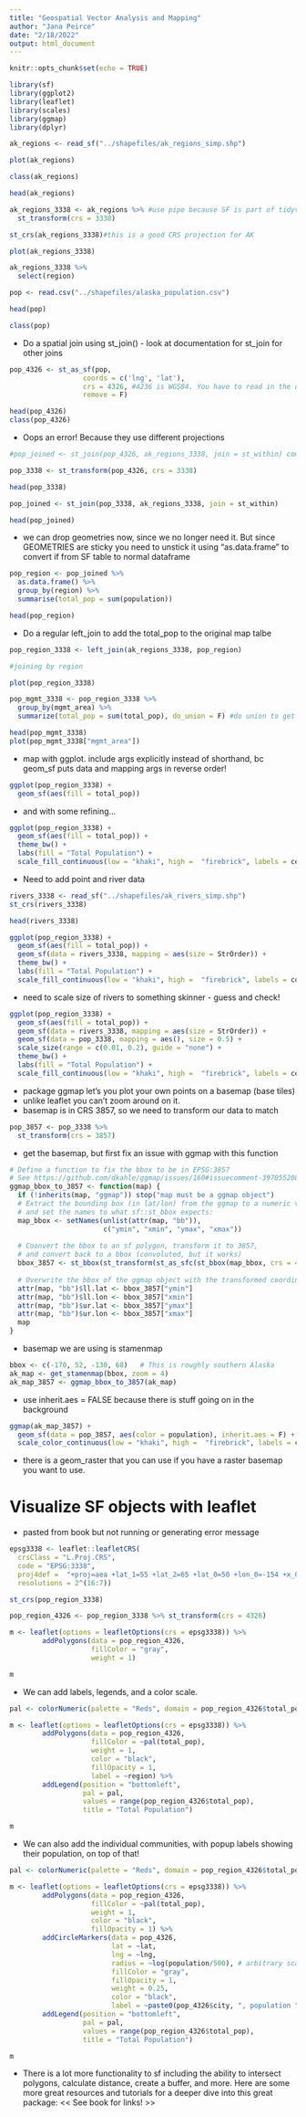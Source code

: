 ```yaml
---
title: "Geospatial Vector Analysis and Mapping"
author: "Jana Peirce"
date: "2/18/2022"
output: html_document
---
```


```r
knitr::opts_chunk$set(echo = TRUE)
```

```r
library(sf)
library(ggplot2)
library(leaflet)
library(scales)
library(ggmap)
library(dplyr)
```

```r
ak_regions <- read_sf("../shapefiles/ak_regions_simp.shp")

plot(ak_regions) 
```
```r
class(ak_regions)
```

```r
head(ak_regions)
```
```r
ak_regions_3338 <- ak_regions %>% #use pipe because SF is part of tidyverse/dplyr
  st_transform(crs = 3338)

st_crs(ak_regions_3338)#this is a good CRS projection for AK
```

```r
plot(ak_regions_3338)
```
```r
ak_regions_3338 %>%
  select(region)
```

```r
pop <- read.csv("../shapefiles/alaska_population.csv")

head(pop)
```

```r
class(pop)
```
- Do a spatial join using st_join() - look at documentation for st_join for other joins
```r
pop_4326 <- st_as_sf(pop, 
                  coords = c('lng', 'lat'),
                  crs = 4326, #4236 is WGS84. You have to read in the data in the format it's in and then transform it. You cannot just assign it a diff CRS (such as 3338)
                  remove = F)

head(pop_4326)
class(pop_4326)
```
- Oops an error! Because they use different projections

```r
#pop_joined <- st_join(pop_4326, ak_regions_3338, join = st_within) comment out bc not working, don't need?
```

```r
pop_3338 <- st_transform(pop_4326, crs = 3338)

head(pop_3338)
```
```r
pop_joined <- st_join(pop_3338, ak_regions_3338, join = st_within)

head(pop_joined)
```
- we can drop geometries now, since we no longer need it. But since GEOMETRIES are sticky you need to unstick it using "as.data.frame" to convert if from SF table to normal dataframe

```r
pop_region <- pop_joined %>% 
  as.data.frame() %>% 
  group_by(region) %>% 
  summarise(total_pop = sum(population))

head(pop_region)
```

- Do a regular left_join to add the total_pop to the original map talbe

```r
pop_region_3338 <- left_join(ak_regions_3338, pop_region)

#joining by region

plot(pop_region_3338)
```
```r
pop_mgmt_3338 <- pop_region_3338 %>% 
  group_by(mgmt_area) %>% 
  summarize(total_pop = sum(total_pop), do_union = F) #do union to get rid of holes???

head(pop_mgmt_3338)
plot(pop_mgmt_3338["mgmt_area"])
```

- map with ggplot. include args explicitly instead of shorthand, bc geom_sf puts data and mapping args in reverse order!

```r
ggplot(pop_region_3338) +
  geom_sf(aes(fill = total_pop)) 

```
 
- and with some refining...

```r
ggplot(pop_region_3338) +
  geom_sf(aes(fill = total_pop)) +
  theme_bw() +
  labs(fill = "Total Population") +
  scale_fill_continuous(low = "khaki", high =  "firebrick", labels = comma)
```

- Need to add point and river data

```r
rivers_3338 <- read_sf("../shapefiles/ak_rivers_simp.shp")
st_crs(rivers_3338)

head(rivers_3338)
```

```r
ggplot(pop_region_3338) +
  geom_sf(aes(fill = total_pop)) +
  geom_sf(data = rivers_3338, mapping = aes(size = StrOrder)) +
  theme_bw() +
  labs(fill = "Total Population") +
  scale_fill_continuous(low = "khaki", high =  "firebrick", labels = comma)
```

- need to scale size of rivers to something skinner - guess and check!

```r
ggplot(pop_region_3338) +
  geom_sf(aes(fill = total_pop)) +
  geom_sf(data = rivers_3338, mapping = aes(size = StrOrder)) +
  geom_sf(data = pop_3338, mapping = aes(), size = 0.5) +
  scale_size(range = c(0.01, 0.2), guide = "none") +
  theme_bw() +
  labs(fill = "Total Population") +
  scale_fill_continuous(low = "khaki", high =  "firebrick", labels = comma)
```

- package ggmap let's you plot your own points on a basemap (base tiles)
- unlike leaflet you can't zoom around on it.
- basemap is in CRS 3857, so we need to transform our data to match

```r
pop_3857 <- pop_3338 %>%
  st_transform(crs = 3857)
```

- get the basemap, but first fix an issue with ggmap with this function

```r
# Define a function to fix the bbox to be in EPSG:3857
# See https://github.com/dkahle/ggmap/issues/160#issuecomment-397055208
ggmap_bbox_to_3857 <- function(map) {
  if (!inherits(map, "ggmap")) stop("map must be a ggmap object")
  # Extract the bounding box (in lat/lon) from the ggmap to a numeric vector, 
  # and set the names to what sf::st_bbox expects:
  map_bbox <- setNames(unlist(attr(map, "bb")), 
                       c("ymin", "xmin", "ymax", "xmax"))
  
  # Coonvert the bbox to an sf polygon, transform it to 3857, 
  # and convert back to a bbox (convoluted, but it works)
  bbox_3857 <- st_bbox(st_transform(st_as_sfc(st_bbox(map_bbox, crs = 4326)), 3857))
  
  # Overwrite the bbox of the ggmap object with the transformed coordinates 
  attr(map, "bb")$ll.lat <- bbox_3857["ymin"]
  attr(map, "bb")$ll.lon <- bbox_3857["xmin"]
  attr(map, "bb")$ur.lat <- bbox_3857["ymax"]
  attr(map, "bb")$ur.lon <- bbox_3857["xmax"]
  map
}
```

- basemap we are using is stamenmap

```r
bbox <- c(-170, 52, -130, 68)   # This is roughly southern Alaska
ak_map <- get_stamenmap(bbox, zoom = 4)
ak_map_3857 <- ggmap_bbox_to_3857(ak_map)
```

- use inherit.aes = FALSE because there is stuff going on in the background

```r
ggmap(ak_map_3857) + 
  geom_sf(data = pop_3857, aes(color = population), inherit.aes = F) +
  scale_color_continuous(low = "khaki", high =  "firebrick", labels = comma)
```

- there is a geom_raster that you can use if you have a raster basemap you want to use.

# Visualize SF objects with leaflet

- pasted from book but not running or generating error message

```r
epsg3338 <- leaflet::leafletCRS(
  crsClass = "L.Proj.CRS",
  code = "EPSG:3338",
  proj4def =  "+proj=aea +lat_1=55 +lat_2=65 +lat_0=50 +lon_0=-154 +x_0=0 +y_0=0 +ellps=GRS80 +towgs84=0,0,0,0,0,0,0 +units=m +no_defs",
  resolutions = 2^(16:7))
```

```r
st_crs(pop_region_3338)
```

```r
pop_region_4326 <- pop_region_3338 %>% st_transform(crs = 4326)
```

```r
m <- leaflet(options = leafletOptions(crs = epsg3338)) %>%
        addPolygons(data = pop_region_4326, 
                    fillColor = "gray",
                    weight = 1)

m
```

- We can add labels, legends, and a color scale.

```r
pal <- colorNumeric(palette = "Reds", domain = pop_region_4326$total_pop)

m <- leaflet(options = leafletOptions(crs = epsg3338)) %>%
        addPolygons(data = pop_region_4326, 
                    fillColor = ~pal(total_pop),
                    weight = 1,
                    color = "black",
                    fillOpacity = 1,
                    label = ~region) %>% 
        addLegend(position = "bottomleft",
                  pal = pal,
                  values = range(pop_region_4326$total_pop),
                  title = "Total Population")

m
```

- We can also add the individual communities, with popup labels showing their population, on top of that!

```r
pal <- colorNumeric(palette = "Reds", domain = pop_region_4326$total_pop)

m <- leaflet(options = leafletOptions(crs = epsg3338)) %>%
        addPolygons(data = pop_region_4326, 
                    fillColor = ~pal(total_pop),
                    weight = 1,
                    color = "black",
                    fillOpacity = 1) %>% 
        addCircleMarkers(data = pop_4326,
                         lat = ~lat,
                         lng = ~lng,
                         radius = ~log(population/500), # arbitrary scaling
                         fillColor = "gray",
                         fillOpacity = 1,
                         weight = 0.25,
                         color = "black",
                         label = ~paste0(pop_4326$city, ", population ", comma(pop_4326$population))) %>%
        addLegend(position = "bottomleft",
                  pal = pal,
                  values = range(pop_region_4326$total_pop),
                  title = "Total Population")

m
```

- There is a lot more functionality to sf including the ability to intersect polygons, calculate distance, create a buffer, and more. Here are some more great resources and tutorials for a deeper dive into this great package: << See book for links! >>


